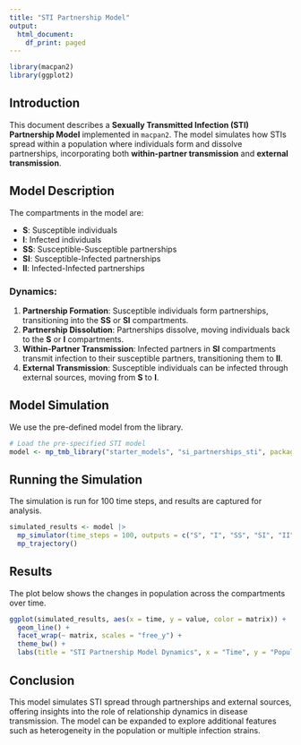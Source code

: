 ```yaml
---
title: "STI Partnership Model"
output:
  html_document:
    df_print: paged
---
```


```r
library(macpan2)
library(ggplot2)
```

## Introduction

This document describes a **Sexually Transmitted Infection (STI) Partnership Model** implemented in `macpan2`. The model simulates how STIs spread within a population where individuals form and dissolve partnerships, incorporating both **within-partner transmission** and **external transmission**.

## Model Description

The compartments in the model are:

- **S**: Susceptible individuals
- **I**: Infected individuals
- **SS**: Susceptible-Susceptible partnerships
- **SI**: Susceptible-Infected partnerships
- **II**: Infected-Infected partnerships

### Dynamics:

1. **Partnership Formation**: Susceptible individuals form partnerships, transitioning into the **SS** or **SI** compartments.
2. **Partnership Dissolution**: Partnerships dissolve, moving individuals back to the **S** or **I** compartments.
3. **Within-Partner Transmission**: Infected partners in **SI** compartments transmit infection to their susceptible partners, transitioning them to **II**.
4. **External Transmission**: Susceptible individuals can be infected through external sources, moving from **S** to **I**.

## Model Simulation

We use the pre-defined model from the library.

```r
# Load the pre-specified STI model
model <- mp_tmb_library("starter_models", "si_partnerships_sti", package = "macpan2")
```

## Running the Simulation

The simulation is run for 100 time steps, and results are captured for analysis.

```r
simulated_results <- model |> 
  mp_simulator(time_steps = 100, outputs = c("S", "I", "SS", "SI", "II")) |> 
  mp_trajectory()
```

## Results

The plot below shows the changes in population across the compartments over time.

```r
ggplot(simulated_results, aes(x = time, y = value, color = matrix)) +
  geom_line() +
  facet_wrap(~ matrix, scales = "free_y") +
  theme_bw() +
  labs(title = "STI Partnership Model Dynamics", x = "Time", y = "Population")
```

## Conclusion

This model simulates STI spread through partnerships and external sources, offering insights into the role of relationship dynamics in disease transmission. The model can be expanded to explore additional features such as heterogeneity in the population or multiple infection strains.
